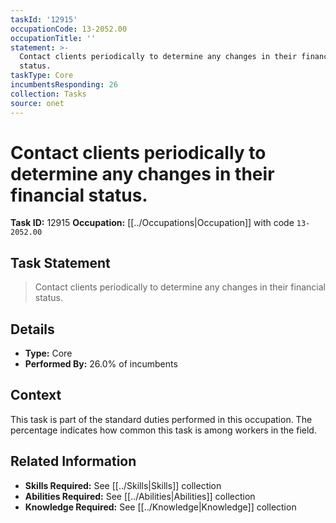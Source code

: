 ```yaml
---
taskId: '12915'
occupationCode: 13-2052.00
occupationTitle: ''
statement: >-
  Contact clients periodically to determine any changes in their financial
  status.
taskType: Core
incumbentsResponding: 26
collection: Tasks
source: onet
---
```

# Contact clients periodically to determine any changes in their financial status.

**Task ID:** 12915
**Occupation:** [[../Occupations|Occupation]] with code `13-2052.00`

## Task Statement

> Contact clients periodically to determine any changes in their financial status.

## Details

- **Type:** Core
- **Performed By:** 26.0% of incumbents

## Context

This task is part of the standard duties performed in this occupation. The percentage indicates how common this task is among workers in the field.

## Related Information

- **Skills Required:** See [[../Skills|Skills]] collection
- **Abilities Required:** See [[../Abilities|Abilities]] collection
- **Knowledge Required:** See [[../Knowledge|Knowledge]] collection

